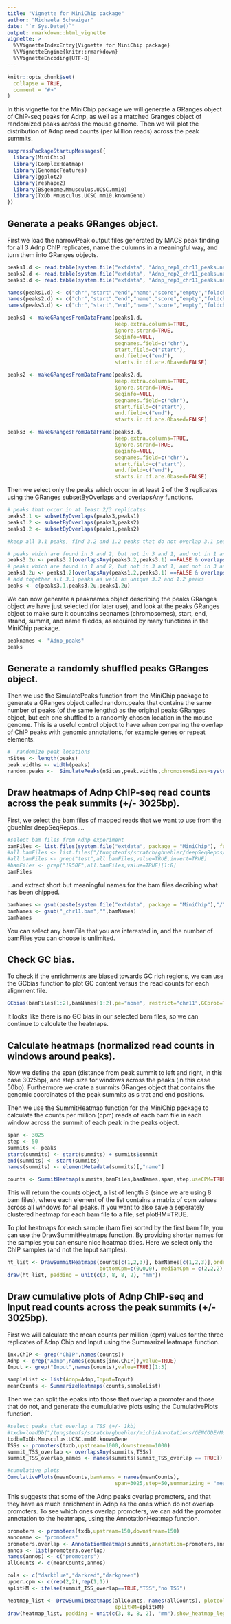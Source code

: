 ```yaml
---
title: "Vignette for MiniChip package"
author: "Michaela Schwaiger"
date: "`r Sys.Date()`"
output: rmarkdown::html_vignette
vignette: >
  %\VignetteIndexEntry{Vignette for MiniChip package}
  %\VignetteEngine{knitr::rmarkdown}
  %\VignetteEncoding{UTF-8}
---
```


```r
knitr::opts_chunk$set(
  collapse = TRUE,
  comment = "#>"
)
```

In this vignette for the MiniChip package we will generate a GRanges object of ChIP-seq peaks for Adnp, as well as a matched Granges object of randomized peaks across the mouse genome. Then we will plot the distribution of Adnp read counts (per Million reads) across the peak summits. 

```r
suppressPackageStartupMessages({
  library(MiniChip)
  library(ComplexHeatmap)
  library(GenomicFeatures)
  library(ggplot2)
  library(reshape2)
  library(BSgenome.Mmusculus.UCSC.mm10)
  library(TxDb.Mmusculus.UCSC.mm10.knownGene)
})
```

## Generate a peaks GRanges object.

First we load the narrowPeak output files generated by MACS peak finding for all 3 Adnp ChIP replicates, name the culumns in a meaningful way, and turn them into GRanges objects.

```r
peaks1.d <- read.table(system.file("extdata", "Adnp_rep1_chr11_peaks.narrowPeak", package = "MiniChip"),header=FALSE)
peaks2.d <- read.table(system.file("extdata", "Adnp_rep2_chr11_peaks.narrowPeak", package = "MiniChip"),header=FALSE)
peaks3.d <- read.table(system.file("extdata", "Adnp_rep3_chr11_peaks.narrowPeak", package = "MiniChip"),header=FALSE)

names(peaks1.d) <- c("chr","start","end","name","score","empty","foldchange","pvalue","qvalue","summit")
names(peaks2.d) <- c("chr","start","end","name","score","empty","foldchange","pvalue","qvalue","summit")
names(peaks3.d) <- c("chr","start","end","name","score","empty","foldchange","pvalue","qvalue","summit")

peaks1 <- makeGRangesFromDataFrame(peaks1.d,
                                   keep.extra.columns=TRUE,
                                   ignore.strand=TRUE,
                                   seqinfo=NULL,
                                   seqnames.field=c("chr"),
                                   start.field=c("start"),
                                   end.field=c("end"),
                                   starts.in.df.are.0based=FALSE)

peaks2 <- makeGRangesFromDataFrame(peaks2.d,
                                   keep.extra.columns=TRUE,
                                   ignore.strand=TRUE,
                                   seqinfo=NULL,
                                   seqnames.field=c("chr"),
                                   start.field=c("start"),
                                   end.field=c("end"),
                                   starts.in.df.are.0based=FALSE)

peaks3 <- makeGRangesFromDataFrame(peaks3.d,
                                   keep.extra.columns=TRUE,
                                   ignore.strand=TRUE,
                                   seqinfo=NULL,
                                   seqnames.field=c("chr"),
                                   start.field=c("start"),
                                   end.field=c("end"),
                                   starts.in.df.are.0based=FALSE)
```

Then we select only the peaks which occur in at least 2 of the 3 replicates using the GRanges subsetByOverlaps and overlapsAny functions.

```r
# peaks that occur in at least 2/3 replicates
peaks3.1 <- subsetByOverlaps(peaks3,peaks1)
peaks3.2 <- subsetByOverlaps(peaks3,peaks2)
peaks1.2 <- subsetByOverlaps(peaks1,peaks2)

#keep all 3.1 peaks, find 3.2 and 1.2 peaks that do not overlap 3.1 peaks

# peaks which are found in 3 and 2, but not in 3 and 1, and not in 1 and 2
peaks3.2u <- peaks3.2[overlapsAny(peaks3.2,peaks3.1) ==FALSE & overlapsAny(peaks3.2,peaks1.2) == FALSE]
# peaks which are found in 1 and 2, but not in 3 and 1, and not in 3 and 2
peaks1.2u <- peaks1.2[overlapsAny(peaks1.2,peaks3.1) ==FALSE & overlapsAny(peaks1.2,peaks3.2) == FALSE]
# add together all 3.1 peaks as well as unique 3.2 and 1.2 peaks
peaks <- c(peaks3.1,peaks3.2u,peaks1.2u)
```

We can now generate a peaknames object describing the peaks GRanges object we have just selected (for later use), and look at the peaks GRanges object to make sure it countains seqnames (chromosomes), start, end, strand, summit, and name filedds, as required by many functions in the MiniChip package.

```r
peaknames <- "Adnp_peaks"
peaks
```

## Generate a randomly shuffled peaks GRanges object.

Then we use the SimulatePeaks function from the MiniChip package to generate a GRanges object called random.peaks that contains the same number of peaks (of the same lengths) as the original peaks GRanges object, but ech one shuffled to a randomly chosen location in the mouse genome. This is a useful control object to have when comparing the overlap of ChIP peaks with genomic annotations, for example genes or repeat elements. 

```r
#  randomize peak locations
nSites <- length(peaks)
peak.widths <- width(peaks)
random.peaks <-  SimulatePeaks(nSites,peak.widths,chromosomeSizes=system.file("extdata", "chrNameLength_mm10_chr11.txt", package = "MiniChip"))
```

## Draw heatmaps of Adnp ChIP-seq read counts across the peak summits (+/- 3025bp).

First, we select the bam files of mapped reads that we want to use from the gbuehler deepSeqRepos....

```r
#select bam files from Adnp experiment
bamFiles <- list.files(system.file("extdata", package = "MiniChip"), full.names=TRUE,pattern="*bam$")
#all.bamFiles <- list.files("/tungstenfs/scratch/gbuehler/deepSeqRepos/bam/", full.names=TRUE,pattern="*bam$")
#all.bamFiles <- grep("test",all.bamFiles,value=TRUE,invert=TRUE)
#bamFiles <- grep("1950F",all.bamFiles,value=TRUE)[1:8]
bamFiles
```

...and extract short but meaningful names for the bam files decribing what has been chipped. 

```r
bamNames <- gsub(paste(system.file("extdata", package = "MiniChip"),"/",sep=""),"",bamFiles)
bamNames <- gsub("_chr11.bam","",bamNames)
bamNames
```

You can select any bamFile that you are interested in, and the number of bamFiles you can choose is unlimited.

## Check GC bias.

To check if the enrichments are biased towards GC rich regions, we can use the GCbias function to plot GC content versus the read counts for each alignment file. 

```r
GCbias(bamFiles[1:2],bamNames[1:2],pe="none", restrict="chr11",GCprob=TRUE, genome=BSgenome.Mmusculus.UCSC.mm10)
```

It looks like there is no GC bias in our selected bam files, so we can continue to calculate the heatmaps. 

## Calculate heatmaps (normalized read counts in windows around peaks).

Now we define the span (distance from peak summit to left and right, in this case 3025bp), and step size for windows across the peaks (in this case 50bp). Furthermore we crate a summits GRanges object that contains the genomic coordinates of the peak summits as s trat and end positions. 

Then we use the SummitHeatmap function for the MiniChip package to calculate the counts per million (cpm) reads of each bam file in each window across the summit of each peak in the peaks object.

```r
span <- 3025
step <- 50
summits <- peaks
start(summits) <- start(summits) + summits$summit
end(summits) <- start(summits)
names(summits) <- elementMetadata(summits)[,"name"]

counts <- SummitHeatmap(summits,bamFiles,bamNames,span,step,useCPM=TRUE,readShiftSize=75)
```

This will return the counts object, a list of length 8 (since we are using 8 bam files), where each element of the list contains a  matrix of cpm values across all windows for all peaks. If you want to also save a seperately clustered heatmap for each bam file to a file, set plotHM=TRUE. 

To plot heatmaps for each sample (bam file) sorted by the first bam file, you can use the DrawSummitHeatmaps function. By providing shorter names for the samples you can ensure nice heatmap titles. Here we select only the ChIP samples (and not the Input samples).


```r
ht_list <- DrawSummitHeatmaps(counts[c(1,2,3)], bamNames[c(1,2,3)],orderSample=1, use.log=TRUE,
                              bottomCpm=c(0,0,0), medianCpm = c(2,2,2), topCpm = c(4,4,4), orderWindows=2, TargetHeight=500)
draw(ht_list, padding = unit(c(3, 8, 8, 2), "mm"))
```

## Draw cumulative plots of Adnp ChIP-seq and Input read counts across the peak summits (+/- 3025bp).

First we will calculate the mean counts per million (cpm) values for the three replicates of Adnp Chip and Input using the SummarizeHeatmaps function.

```r
inx.ChIP <- grep("ChIP",names(counts))
Adnp <- grep("Adnp",names(counts[inx.ChIP]),value=TRUE)
Input <- grep("Input",names(counts),value=TRUE)[1:3]

sampleList <- list(Adnp=Adnp,Input=Input)
meanCounts <- SummarizeHeatmaps(counts,sampleList)
```

Then we can split the epaks into those that overlap a promoter and those that do not, and generate the cumululative plots using the CumulativePlots function.

```r
#select peaks that overlap a TSS (+/- 1kb)
#txdb=loadDb("/tungstenfs/scratch/gbuehler/michi/Annotations/GENCODE/Mouse/release_M23/gencode.vM23.annotation.txdb.sqlite")
txdb=TxDb.Mmusculus.UCSC.mm10.knownGene
TSSs <- promoters(txdb,upstream=1000,downstream=1000)
summit_TSS_overlap <- overlapsAny(summits,TSSs)
summit_TSS_overlap_names <- names(summits[summit_TSS_overlap == TRUE])

#cumulative plots
CumulativePlots(meanCounts,bamNames = names(meanCounts),
                                   span=3025,step=50,summarizing = "mean",overlapNames = summit_TSS_overlap_names)
```

This suggests that some of the Adnp peaks overlap promoters, and that they have as much enrichment in Adnp as the ones which do not overlap promoters. To see which ones overlap promoters, we can add the promoter annotation to the heatmaps, using the AnnotationHeatmap function. 

```r
promoters <- promoters(txdb,upstream=150,downstream=150)
annoname <- "promoters"
promoters.overlap <- AnnotationHeatmap(summits,annotation=promoters,annoname,span,step)
annos <- list(promoters.overlap)
names(annos) <- c("promoters")
allCounts <- c(meanCounts,annos)

cols <- c("darkblue","darkred","darkgreen")
upper.cpm <- c(rep(2,2),rep(1,1))
splitHM <- ifelse(summit_TSS_overlap==TRUE,"TSS","no TSS")

heatmap_list <- DrawSummitHeatmaps(allCounts, names(allCounts), plotcol= cols, medianCpm = upper.cpm, orderSample = 1, use.log=TRUE, summarizing = "mean", orderWindows=2,MetaScale=c("all","all","individual"), TargetHeight=500,
                                   splitHM=splitHM)
draw(heatmap_list, padding = unit(c(3, 8, 8, 2), "mm"),show_heatmap_legend=FALSE)
```
